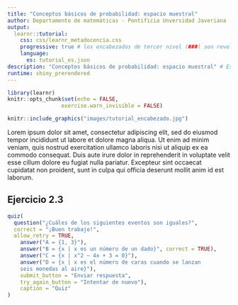 ```yaml
---
title: "Conceptos básicos de probabilidad: espacio muestral"
author: Departamento de matemáticas - Pontificia Unversidad Javeriana - Sede Cali
output: 
  learnr::tutorial:
    css: css/learnr_metadocencia.css
    progressive: true # los encabezados de tercer nivel (###) son revelados progresivamente     allow_skip: true # permite saltearse los ejercicios. 
    language:
      es: tutorial_es.json
description: "Conceptos básicos de probabilidad: espacio muestral" # Esta descripción se ve en el panel Tutorial de RStudio 
runtime: shiny_prerendered
---
```


```r
library(learnr)
knitr::opts_chunk$set(echo = FALSE,
                 exercise.warn_invisible = FALSE)
```

```r
knitr::include_graphics("images/tutorial_encabezado.jpg")
```

Lorem ipsum dolor sit amet, consectetur adipiscing elit, sed do eiusmod tempor incididunt ut labore et dolore magna aliqua. Ut enim ad minim veniam, quis nostrud exercitation ullamco laboris nisi ut aliquip ex ea commodo consequat. Duis aute irure dolor in reprehenderit in voluptate velit esse cillum dolore eu fugiat nulla pariatur. Excepteur sint occaecat cupidatat non proident, sunt in culpa qui officia deserunt mollit anim id est laborum.

## Ejercicio 2.3 ##


```r

quiz(
  question("¿Cuáles de los siguientes eventos son iguales?", 
  correct = "¡Buen trabajo!", 
  allow_retry = TRUE,
    answer("A = {1, 3}"),
    answer("B = {x | x es un número de un dado}", correct = TRUE),
    answer("C = {x | x^2 – 4x + 3 = 0}"),
    answer("D = {x | x es el número de caras cuando se lanzan
    seis monedas al aire}"),
    submit_button = "Enviar respuesta",
    try_again_button = "Intentar de nuevo"),
    caption = "Quiz"
)

```





